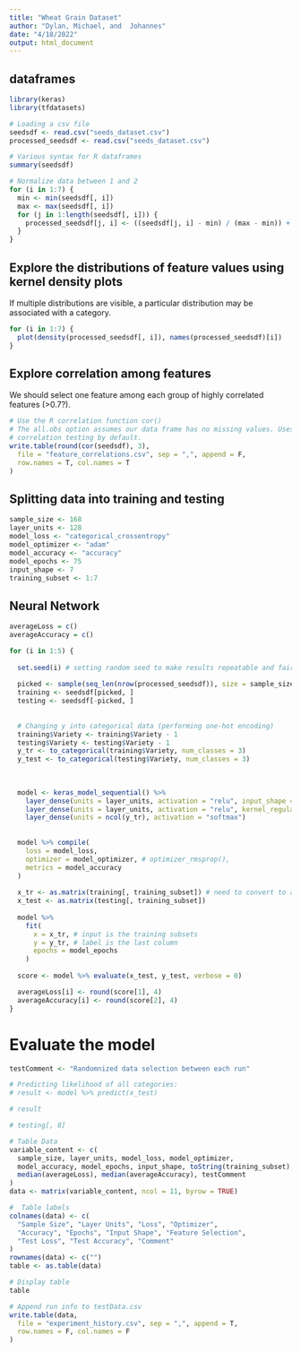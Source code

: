 ```yaml
---
title: "Wheat Grain Dataset"
author: "Dylan, Michael, and  Johannes"
date: "4/18/2022"
output: html_document
---
```




## dataframes 
```r
library(keras)
library(tfdatasets)

# Loading a csv file
seedsdf <- read.csv("seeds_dataset.csv")
processed_seedsdf <- read.csv("seeds_dataset.csv")

# Various syntax for R dataframes
summary(seedsdf)

# Normalize data between 1 and 2
for (i in 1:7) {
  min <- min(seedsdf[, i])
  max <- max(seedsdf[, i])
  for (j in 1:length(seedsdf[, i])) {
    processed_seedsdf[j, i] <- ((seedsdf[j, i] - min) / (max - min)) + 1
  }
}
```

## Explore the distributions of feature values using kernel density plots
If multiple distributions are visible, a particular distribution may be associated with a category. 
```r
for (i in 1:7) {
  plot(density(processed_seedsdf[, i]), names(processed_seedsdf)[i])
}
```

## Explore correlation among features
We should select one feature among each group of highly correlated features (>0.7?).
```r
# Use the R correlation function cor()
# The all.obs option assumes our data frame has no missing values. Uses Pearson
# correlation testing by default.
write.table(round(cor(seedsdf), 3),
  file = "feature_correlations.csv", sep = ",", append = F,
  row.names = T, col.names = T
)
```

## Splitting data into training and testing
```r
sample_size <- 168
layer_units <- 128
model_loss <- "categorical_crossentropy"
model_optimizer <- "adam"
model_accuracy <- "accuracy"
model_epochs <- 75
input_shape <- 7
training_subset <- 1:7
```

## Neural Network
```r
averageLoss = c()
averageAccuracy = c()

for (i in 1:5) {
  
  set.seed(i) # setting random seed to make results repeatable and fair between models
  
  picked <- sample(seq_len(nrow(processed_seedsdf)), size = sample_size)
  training <- seedsdf[picked, ]
  testing <- seedsdf[-picked, ]
  
  
  # Changing y into categorical data (performing one-hot encoding)
  training$Variety <- training$Variety - 1
  testing$Variety <- testing$Variety - 1
  y_tr <- to_categorical(training$Variety, num_classes = 3)
  y_test <- to_categorical(testing$Variety, num_classes = 3)
  
  
  
  model <- keras_model_sequential() %>%
    layer_dense(units = layer_units, activation = "relu", input_shape = input_shape) %>%
    layer_dense(units = layer_units, activation = "relu", kernel_regularizer = regularizer_l1_l2(l1 = 0.01, l2 = 0.01)) %>%
    layer_dense(units = ncol(y_tr), activation = "softmax")
  
  
  model %>% compile(
    loss = model_loss,
    optimizer = model_optimizer, # optimizer_rmsprop(),
    metrics = model_accuracy
  )
  
  x_tr <- as.matrix(training[, training_subset]) # need to convert to a matrix
  x_test <- as.matrix(testing[, training_subset])
  
  model %>%
    fit(
      x = x_tr, # input is the training subsets
      y = y_tr, # label is the last column
      epochs = model_epochs
    )
  
  score <- model %>% evaluate(x_test, y_test, verbose = 0)

  averageLoss[i] <- round(score[1], 4)
  averageAccuracy[i] <- round(score[2], 4)
}


```

# Evaluate the model
```r
testComment <- "Randomnized data selection between each run"

# Predicting likelihood of all categories:
# result <- model %>% predict(x_test)

# result

# testing[, 8]

# Table Data
variable_content <- c(
  sample_size, layer_units, model_loss, model_optimizer,
  model_accuracy, model_epochs, input_shape, toString(training_subset),
  median(averageLoss), median(averageAccuracy), testComment
)
data <- matrix(variable_content, ncol = 11, byrow = TRUE)

#  Table labels
colnames(data) <- c(
  "Sample Size", "Layer Units", "Loss", "Optimizer",
  "Accuracy", "Epochs", "Input Shape", "Feature Selection",
  "Test Loss", "Test Accuracy", "Comment"
)
rownames(data) <- c("")
table <- as.table(data)

# Display table
table

# Append run info to testData.csv
write.table(data,
  file = "experiment_history.csv", sep = ",", append = T,
  row.names = F, col.names = F
)
```
